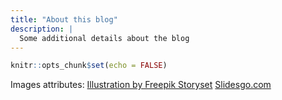 ```yaml
---
title: "About this blog"
description: |
  Some additional details about the blog
---
```


```r
knitr::opts_chunk$set(echo = FALSE)
```

Images attributes:
<a href="https://storyset.com/business">Illustration by Freepik Storyset</a>
<a href="https://slidesgo.com/theme/economics-thesis#search-economics&position-0&results-4">Slidesgo.com</a>